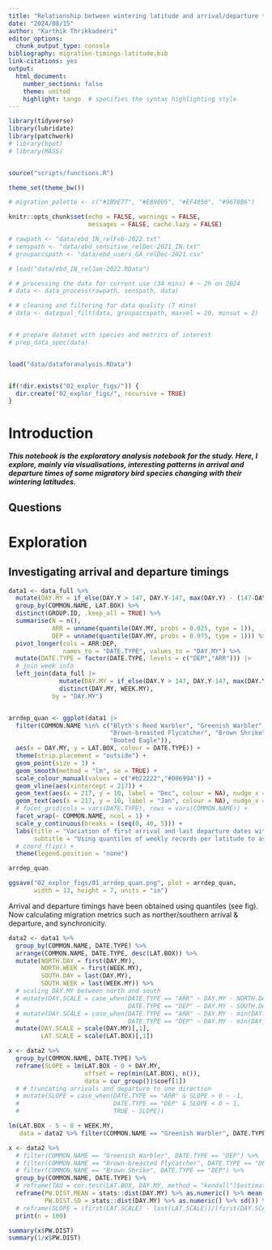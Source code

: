 ```yaml
---
title: "Relationship between wintering latitude and arrival/departure timings of migratory birds"
date: "2024/08/15"
author: "Karthik Thrikkadeeri"
editor_options: 
  chunk_output_type: console
bibliography: migration-timings-latitude.bib
link-citations: yes
output: 
  html_document:
    number_sections: false  
    theme: united  
    highlight: tango  # specifies the syntax highlighting style
---
```


```r
library(tidyverse)
library(lubridate)
library(patchwork)
# library(boot)
# library(MASS)


source("scripts/functions.R")

theme_set(theme_bw())

# migration_palette <- c("#1B9E77", "#E89005", "#EF4050", "#9678B6")

knitr::opts_chunk$set(echo = FALSE, warnings = FALSE, 
                      messages = FALSE, cache.lazy = FALSE)

```

```r

# rawpath <- "data/ebd_IN_relFeb-2022.txt"
# senspath <- "data/ebd_sensitive_relDec-2021_IN.txt"
# groupaccspath <- "data/ebd_users_GA_relDec-2021.csv"

# load("data/ebd_IN_relJan-2022.RData")

# # processing the data for current use (34 mins) # ~ 2h on 2024
# data <- data_process(rawpath, senspath, data) 

# # cleaning and filtering for data quality (7 mins)
# data <- dataqual_filt(data, groupaccspath, maxvel = 20, minsut = 2)


# # prepare dataset with species and metrics of interest 
# prep_data_spec(data)


load("data/dataforanalysis.RData")


if(!dir.exists("02_explor_figs/")) {
  dir.create("02_explor_figs/", recursive = TRUE)
}

```

# Introduction

***This notebook is the exploratory analysis notebook for the study. Here, I explore, mainly via visualisations, interesting patterns in arrival and departure times of some migratory bird species changing with their wintering latitudes.***

## Questions

# Exploration

## Investigating arrival and departure timings

```r

data1 <- data_full %>% 
  mutate(DAY.MY = if_else(DAY.Y > 147, DAY.Y-147, max(DAY.Y) - (147-DAY.Y))) |> 
  group_by(COMMON.NAME, LAT.BOX) %>% 
  distinct(GROUP.ID, .keep_all = TRUE) %>% 
  summarise(N = n(),
            ARR = unname(quantile(DAY.MY, probs = 0.025, type = 1)), 
            DEP = unname(quantile(DAY.MY, probs = 0.975, type = 1))) %>% 
  pivot_longer(cols = ARR:DEP,
               names_to = "DATE.TYPE", values_to = "DAY.MY") %>% 
  mutate(DATE.TYPE = factor(DATE.TYPE, levels = c("DEP","ARR"))) |> 
  # join week info
  left_join(data_full |> 
              mutate(DAY.MY = if_else(DAY.Y > 147, DAY.Y-147, max(DAY.Y) - (147-DAY.Y))) |> 
              distinct(DAY.MY, WEEK.MY),
            by = "DAY.MY")


arrdep_quan <- ggplot(data1 |> 
  filter(COMMON.NAME %in% c("Blyth's Reed Warbler", "Greenish Warbler", "Bar-headed Goose",
                            "Brown-breasted Flycatcher", "Brown Shrike", "Bank Swallow",
                            "Booted Eagle")),
  aes(x = DAY.MY, y = LAT.BOX, colour = DATE.TYPE)) + 
  theme(strip.placement = "outside") +
  geom_point(size = 3) +
  geom_smooth(method = "lm", se = TRUE) +
  scale_colour_manual(values = c("#b22222","#006994")) +
  geom_vline(aes(xintercept = 217)) +
  geom_text(aes(x = 217, y = 10, label = "Dec", colour = NA), nudge_x = -14, angle = 90) +
  geom_text(aes(x = 217, y = 10, label = "Jan", colour = NA), nudge_x = 7, angle = 90) +
  # facet_grid(cols = vars(DATE.TYPE), rows = vars(COMMON.NAME)) +
  facet_wrap(~ COMMON.NAME, ncol = 1) +
  scale_y_continuous(breaks = (seq(0, 40, 5))) +
  labs(title = "Variation of first arrival and last departure dates with latitude",
       subtitle = "Using quantiles of weekly records per latitude to assign arrival and departure") +
  # coord_flip() +
  theme(legend.position = "none")

arrdep_quan

ggsave("02_explor_figs/01_arrdep_quan.png", plot = arrdep_quan,
       width = 13, height = 7, units = "in")

```

Arrival and departure timings have been obtained using quantiles (see fig). Now calculating migration metrics such as norther/southern arrival & departure, and synchronicity.

```r

data2 <- data1 %>% 
  group_by(COMMON.NAME, DATE.TYPE) %>% 
  arrange(COMMON.NAME, DATE.TYPE, desc(LAT.BOX)) %>% 
  mutate(NORTH.DAY = first(DAY.MY),
         NORTH.WEEK = first(WEEK.MY),
         SOUTH.DAY = last(DAY.MY),
         SOUTH.WEEK = last(WEEK.MY)) %>% 
  # scaling DAY.MY between north and south 
  # mutate(DAY.SCALE = case_when(DATE.TYPE == "ARR" ~ DAY.MY - NORTH.DAY,
  #                              DATE.TYPE == "DEP" ~ DAY.MY - SOUTH.DAY))
  # mutate(DAY.SCALE = case_when(DATE.TYPE == "ARR" ~ DAY.MY - min(DAY.MY),
  #                              DATE.TYPE == "DEP" ~ DAY.MY - min(DAY.MY)))
  mutate(DAY.SCALE = scale(DAY.MY)[,1],
         LAT.SCALE = scale(LAT.BOX)[,1])

x <- data2 %>% 
  group_by(COMMON.NAME, DATE.TYPE) %>% 
  reframe(SLOPE = lm(LAT.BOX ~ 0 + DAY.MY, 
                     offset = rep(min(LAT.BOX), n()),
                     data = cur_group())$coef[1]) 
  # # truncating arrivals and departure to one direction
  # mutate(SLOPE = case_when(DATE.TYPE == "ARR" & SLOPE > 0 ~ -1,
  #                          DATE.TYPE == "DEP" & SLOPE < 0 ~ 1,
  #                          TRUE ~ SLOPE))

lm(LAT.BOX - 5 ~ 0 + WEEK.MY,
   data = data2 %>% filter(COMMON.NAME == "Greenish Warbler", DATE.TYPE == "DEP"))

x <- data2 %>% 
  # filter(COMMON.NAME == "Greenish Warbler", DATE.TYPE == "DEP") %>%
  # filter(COMMON.NAME == "Brown-breasted Flycatcher", DATE.TYPE == "DEP") %>% 
  # filter(COMMON.NAME == "Brown Shrike", DATE.TYPE == "DEP") %>% 
  group_by(COMMON.NAME, DATE.TYPE) %>%
  # reframe(TAU = cor.test(LAT.BOX, DAY.MY, method = "kendall")$estimate) %>% 
  reframe(PW.DIST.MEAN = stats::dist(DAY.MY) %>% as.numeric() %>% mean(),
          PW.DIST.SD = stats::dist(DAY.MY) %>% as.numeric() %>% sd()) %>% 
  # reframe(SLOPE = (first(LAT.SCALE) - last(LAT.SCALE))/(first(DAY.SCALE) - last(DAY.SCALE))) %>% 
  print(n = 100)

summary(x$PW.DIST)
summary(1/x$PW.DIST)

```

